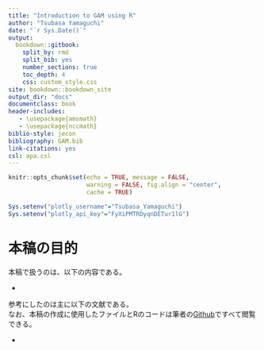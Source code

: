 ```yaml
--- 
title: "Introduction to GAM using R"
author: "Tsubasa Yamaguchi"
date: "`r Sys.Date()`"
output: 
  bookdown::gitbook:
    split_by: rmd  
    split_bib: yes  
    number_sections: true   
    toc_depth: 4 
    css: custom_style.css   
site: bookdown::bookdown_site  
output_dir: "docs"  
documentclass: book  
header-includes:
   - \usepackage{amsmath}
   - \usepackage{nccmath}
biblio-style: jecon    
bibliography: GAM.bib   
link-citations: yes
csl: apa.csl
---
```


```r
knitr::opts_chunk$set(echo = TRUE, message = FALSE,
                      warning = FALSE, fig.align = "center",
                      cache = TRUE)

Sys.setenv("plotly_username"="Tsubasa_Yamaguchi")
Sys.setenv("plotly_api_key"="FyXiPMTRDyqnDETur1lG")
```

# 本稿の目的 {-}   


本稿で扱うのは、以下の内容である。  

- 
<br/>  

参考にしたのは主に以下の文献である。  
なお、本稿の作成に使用したファイルとRのコードは筆者の[Github](https://github.com/TsubasaYamaguchi-jinrui/Network_Analysis_Using_R)ですべて閲覧できる。  

- 
